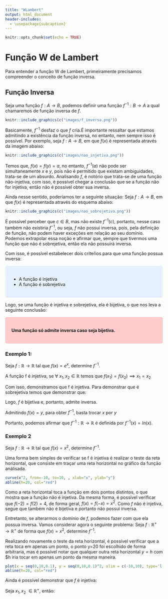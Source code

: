 ```yaml
---
title: "WLambert"
output: html_document
header-includes:
  - \usepackage{subcaption}
---
```


```r
knitr::opts_chunk$set(echo = TRUE)
```


# Função W de Lambert

Para entender a função W de Lambert, primeiramente precisamos compreender o conceito de função inversa. 

## Função Inversa

Seja uma função $f: A \rightarrow B$, podemos definir uma função $f^{-1}: B \rightarrow A$ a qual chamaremos de função inversa de $f$. 



```r
knitr::include_graphics(c("images/f_inversa.png"))
```

Basicamente, $f^{-1}$ desfaz o que $f$ cria.É importante ressaltar que estamos admitindo a existência da função inversa, no entanto, nem sempre isso é possível. Por exemplo, seja $f: A \rightarrow B$, em que $f(x)$ é representada através da imagem abaixo:

```r
knitr::include_graphics(c("images/nao_injetiva.png"))
```

Temos que, $f(x) = f(y) = a$, no entanto,  $f^{-1}(a)$ não pode ser simultaneamente $x$ e $y$, pois não é permitido que existam ambiguidades, trata-se de um absurdo. Analisando $f$, é notório que trata-se de uma função não-injetiva, com isso, é possível chegar a conclusão que se a função não for injetiva, então não é possível obter sua inversa.

Ainda nesse sentido, poderíamos ter a seguinte situação: Seja $f: A \rightarrow B$, em que $f(x)$ é representada através do esquema abaixo:


```r
knitr::include_graphics(c("images/nao_sobrejetiva.png"))
```

É possível perceber que $c \in B$, mas não existe $f^{-1}(c)$, portanto, nesse caso também não existiria $f^{-1}$, ou seja, $f$ não possui inversa, pois, pela definição de função, não podem haver exceções em relação ao seu domínio. Podemos extrapolar essa noção e afirmar que, sempre que tivermos uma função que não é sobrejetiva, então ela não possuirá inversa.

Com isso, é possível estabelecer dois criteŕios para que uma função possua inversa:

<style>
div.blue { background-color:#e6f0ff; border-radius: 5px; padding: 20px;}
</style>
<div class = "blue">

- A função é injetiva
- A função é sobrejetiva

</div>


Logo, se uma função é injetiva e sobrejetiva, ela é bijetiva, o que nos leva a seguinte conclusão:

<style>
div.red{ background-color:#ffcccc; border-radius: 5px; padding: 20px;}
</style>
<div class = "red">

**Uma função só admite inversa caso seja bijetiva.**

</div>

### Exemplo 1:

Seja $f: \mathbb{R} \rightarrow \mathbb{R}$ tal que $f(x) = e^x$, determine $f^{-1}$.




A função f é injetiva, se $\forall \ x_1, x_2 \in \mathbb{R}$ temos que $f(x_1) = f(x_2) \implies x_1 = x_2$

\begin{gather*}
f(x_1) = e^{x_1}\\
f(x_2) = e^{x_2}
\end{gather*}

\begin{align*}
f(x_1) &= f(x_2)\\
e^{x_1} &= e^{x^2}\\
ln(e^{x_1}) &= ln(e^{x_1})\\
x_1 &= x_2
\end{align*}

Com isso, demonstramos que f é injetiva. Para demonstrar que é sobrejetiva temos que demonstrar que:
\begin{equation}
\forall y \in \mathbb{R}, \exists x \in \mathbb{R}, \text{ tal que } f(x) = y.
\end{equation}

\begin{gather*}
y = e^x\\
x = ln(y)\\
\end{gather*}

\begin{align*}
f(x) &= f(ln(y))\\
&= e^{ln(y)}\\
&= y
\end{align*}

Logo, $f$ é bijetiva e, portanto, admite inversa.

Admitindo $f(x) = y$, para obter $f^{-1}$, basta trocar $x$ por $y$

\begin{gather*}
y = e^x\\
x = e^y\\
y = ln(x)
\end{gather*}

Portanto, podemos afirmar que $f^{-1}: \mathbb{R} \rightarrow \mathbb{R}$ é definida por $f^{-1}(x) =ln(x)$.

### Exemplo 2

Seja $f: \mathbb{R} \rightarrow \mathbb{R}$ tal que $f(x) = x^2$, determine $f^{-1}$.

Uma forma bem simples de verificar se f é injetiva é realizar o teste da reta horizontal, que consiste em traçar uma reta horizontal no gráfico da função análisada.

```r
curve(x^2, from=-10, to=10, , xlab="x", ylab="y")
abline(h=20, col="red")
```

Como a reta horizontal toca a função em dois pontos distintos, o que mostra que a função não é injetiva. Da mesma forma, é possível verificar que $f(-2)=f(2) =4$, de forma geral, $f(x) = f(-x) = x^2$. Como $f$ não é injetiva, segue que também não é bijetiva e portanto não possui inversa.

Entretanto, se alterarmos o domínio de $f$, podemos fazer com que ela possua inversa. Vamos considerar agora o seguinte problema: Seja $f: \mathbb{R^+} \rightarrow \mathbb{R^+}$ de forma que $f(x) = x^2$, determine $f^{-1}$.

Realizando novamente o teste da reta horizontal, é possível verificar que a reta toca em apenas um ponto, o ponto y=20 foi escolhido de forma arbitraria, mas é possível notar que qualquer outra reta horizontal $y=h$ com $h \in \mathbb{R^+} iria tocar em apenas um ponto da mesma maneira.

```r

plot(x = seq(0,10,0.1), y = seq(0,10,0.1)^2, xlim = c(-10,10), type='l', xlab = "x", ylab = "y")
abline(h=20, col="red")
```

Ainda é possível demonstrar que $f$ é injetiva:

Seja $x_1, x_2\ \in \mathbb{R^+}$, então:
\begin{gather*}
f(x_1) = x_1^2\\
f(x_2) = x_2^2
\end{gather*}

\begin{align*}
f(x_1) &= f(x_2)\\
x_1^2 &= x_2^2\\
\sqrt{x_1^2} &= \sqrt{x_2^2}\\
x_1 &= x_2
\end{align*}